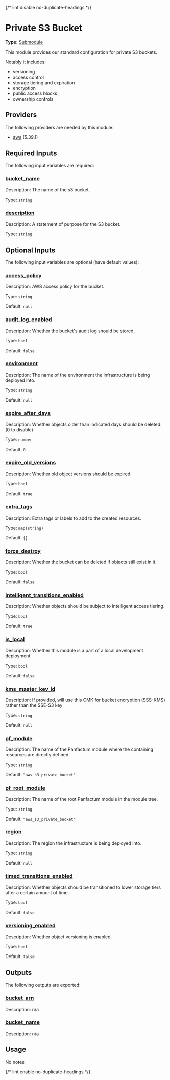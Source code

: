 {/* lint disable no-duplicate-headings */}

# Private S3 Bucket

**Type:** [Submodule](./overview)

This module provides our standard configuration for private S3 buckets.

Notably it includes:

* versioning
* access control
* storage tiering and expiration
* encryption
* public access blocks
* ownership controls

## Providers

The following providers are needed by this module:

* [aws](https://registry.terraform.io/providers/hashicorp/aws/5.39.1/docs) (5.39.1)

## Required Inputs

The following input variables are required:

### <a name="input_bucket_name" /> [bucket\_name](#input_bucket_name)

Description: The name of the s3 bucket.

Type: `string`

### <a name="input_description" /> [description](#input_description)

Description: A statement of purpose for the S3 bucket.

Type: `string`

## Optional Inputs

The following input variables are optional (have default values):

### <a name="input_access_policy" /> [access\_policy](#input_access_policy)

Description: AWS access policy for the bucket.

Type: `string`

Default: `null`

### <a name="input_audit_log_enabled" /> [audit\_log\_enabled](#input_audit_log_enabled)

Description: Whether the bucket's audit log should be stored.

Type: `bool`

Default: `false`

### <a name="input_environment" /> [environment](#input_environment)

Description: The name of the environment the infrastructure is being deployed into.

Type: `string`

Default: `null`

### <a name="input_expire_after_days" /> [expire\_after\_days](#input_expire_after_days)

Description: Whether objects older than indicated days should be deleted. (0 to disable)

Type: `number`

Default: `0`

### <a name="input_expire_old_versions" /> [expire\_old\_versions](#input_expire_old_versions)

Description: Whether old object versions should be expired.

Type: `bool`

Default: `true`

### <a name="input_extra_tags" /> [extra\_tags](#input_extra_tags)

Description: Extra tags or labels to add to the created resources.

Type: `map(string)`

Default: `{}`

### <a name="input_force_destroy" /> [force\_destroy](#input_force_destroy)

Description: Whether the bucket can be deleted if objects still exist in it.

Type: `bool`

Default: `false`

### <a name="input_intelligent_transitions_enabled" /> [intelligent\_transitions\_enabled](#input_intelligent_transitions_enabled)

Description: Whether objects should be subject to intelligent access tiering.

Type: `bool`

Default: `true`

### <a name="input_is_local" /> [is\_local](#input_is_local)

Description: Whether this module is a part of a local development deployment

Type: `bool`

Default: `false`

### <a name="input_kms_master_key_id" /> [kms\_master\_key\_id](#input_kms_master_key_id)

Description: If provided, will use this CMK for bucket encryption (SSS-KMS) rather than the SSE-S3 key

Type: `string`

Default: `null`

### <a name="input_pf_module" /> [pf\_module](#input_pf_module)

Description: The name of the Panfactum module where the containing resources are directly defined.

Type: `string`

Default: `"aws_s3_private_bucket"`

### <a name="input_pf_root_module" /> [pf\_root\_module](#input_pf_root_module)

Description: The name of the root Panfactum module in the module tree.

Type: `string`

Default: `"aws_s3_private_bucket"`

### <a name="input_region" /> [region](#input_region)

Description: The region the infrastructure is being deployed into.

Type: `string`

Default: `null`

### <a name="input_timed_transitions_enabled" /> [timed\_transitions\_enabled](#input_timed_transitions_enabled)

Description: Whether objects should be transitioned to lower storage tiers after a certain amount of time.

Type: `bool`

Default: `false`

### <a name="input_versioning_enabled" /> [versioning\_enabled](#input_versioning_enabled)

Description: Whether object versioning is enabled.

Type: `bool`

Default: `false`

## Outputs

The following outputs are exported:

### <a name="output_bucket_arn" /> [bucket\_arn](#output_bucket_arn)

Description: n/a

### <a name="output_bucket_name" /> [bucket\_name](#output_bucket_name)

Description: n/a

## Usage

No notes

{/* lint enable no-duplicate-headings */}
